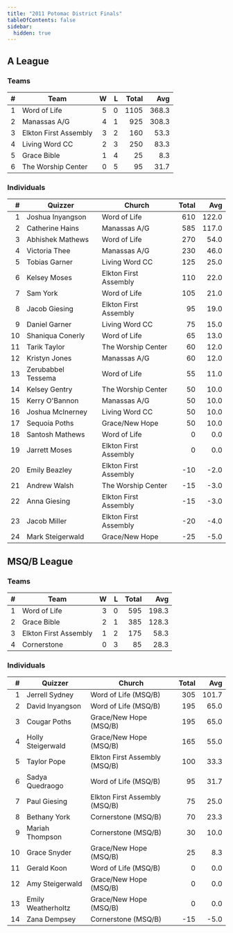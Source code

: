 ```yaml
---
title: "2011 Potomac District Finals"
tableOfContents: false
sidebar:
  hidden: true
---
```


## A League

### Teams

|    # | Team                  |    W |    L | Total |   Avg |
| ---: | --------------------- | ---: | ---: | ----: | ----: |
|    1 | Word of Life          |    5 |    0 |  1105 | 368.3 |
|    2 | Manassas A/G          |    4 |    1 |   925 | 308.3 |
|    3 | Elkton First Assembly |    3 |    2 |   160 |  53.3 |
|    4 | Living Word CC        |    2 |    3 |   250 |  83.3 |
|    5 | Grace Bible           |    1 |    4 |    25 |   8.3 |
|    6 | The Worship Center    |    0 |    5 |    95 |  31.7 |

### Individuals

|    # | Quizzer            | Church                | Total |   Avg |
| ---: | ------------------ | --------------------- | ----: | ----: |
|    1 | Joshua Inyangson   | Word of Life          |   610 | 122.0 |
|    2 | Catherine Hains    | Manassas A/G          |   585 | 117.0 |
|    3 | Abhishek Mathews   | Word of Life          |   270 |  54.0 |
|    4 | Victoria Thee      | Manassas A/G          |   230 |  46.0 |
|    5 | Tobias Garner      | Living Word CC        |   125 |  25.0 |
|    6 | Kelsey Moses       | Elkton First Assembly |   110 |  22.0 |
|    7 | Sam York           | Word of Life          |   105 |  21.0 |
|    8 | Jacob Giesing      | Elkton First Assembly |    95 |  19.0 |
|    9 | Daniel Garner      | Living Word CC        |    75 |  15.0 |
|   10 | Shaniqua Conerly   | Word of Life          |    65 |  13.0 |
|   11 | Tarik Taylor       | The Worship Center    |    60 |  12.0 |
|   12 | Kristyn Jones      | Manassas A/G          |    60 |  12.0 |
|   13 | Zerubabbel Tessema | Word of Life          |    55 |  11.0 |
|   14 | Kelsey Gentry      | The Worship Center    |    50 |  10.0 |
|   15 | Kerry O'Bannon     | Manassas A/G          |    50 |  10.0 |
|   16 | Joshua McInerney   | Living Word CC        |    50 |  10.0 |
|   17 | Sequoia Poths      | Grace/New Hope        |    50 |  10.0 |
|   18 | Santosh Mathews    | Word of Life          |     0 |   0.0 |
|   19 | Jarrett Moses      | Elkton First Assembly |     0 |   0.0 |
|   20 | Emily Beazley      | Elkton First Assembly |   -10 |  -2.0 |
|   21 | Andrew Walsh       | The Worship Center    |   -15 |  -3.0 |
|   22 | Anna Giesing       | Elkton First Assembly |   -15 |  -3.0 |
|   23 | Jacob Miller       | Elkton First Assembly |   -20 |  -4.0 |
|   24 | Mark Steigerwald   | Grace/New Hope        |   -25 |  -5.0 |

## MSQ/B League

### Teams

|    # | Team                  |    W |    L | Total |   Avg |
| ---: | --------------------- | ---: | ---: | ----: | ----: |
|    1 | Word of Life          |    3 |    0 |   595 | 198.3 |
|    2 | Grace Bible           |    2 |    1 |   385 | 128.3 |
|    3 | Elkton First Assembly |    1 |    2 |   175 |  58.3 |
|    4 | Cornerstone           |    0 |    3 |    85 |  28.3 |

### Individuals

|    # | Quizzer            | Church                        | Total |   Avg |
| ---: | ------------------ | ----------------------------- | ----: | ----: |
|    1 | Jerrell Sydney     | Word of Life (MSQ/B)          |   305 | 101.7 |
|    2 | David Inyangson    | Word of Life (MSQ/B)          |   195 |  65.0 |
|    3 | Cougar Poths       | Grace/New Hope (MSQ/B)        |   195 |  65.0 |
|    4 | Holly Steigerwald  | Grace/New Hope (MSQ/B)        |   165 |  55.0 |
|    5 | Taylor Pope        | Elkton First Assembly (MSQ/B) |   100 |  33.3 |
|    6 | Sadya Quedraogo    | Word of Life (MSQ/B)          |    95 |  31.7 |
|    7 | Paul Giesing       | Elkton First Assembly (MSQ/B) |    75 |  25.0 |
|    8 | Bethany York       | Cornerstone (MSQ/B)           |    70 |  23.3 |
|    9 | Mariah Thompson    | Cornerstone (MSQ/B)           |    30 |  10.0 |
|   10 | Grace Snyder       | Grace/New Hope (MSQ/B)        |    25 |   8.3 |
|   11 | Gerald Koon        | Word of Life (MSQ/B)          |     0 |   0.0 |
|   12 | Amy Steigerwald    | Grace/New Hope (MSQ/B)        |     0 |   0.0 |
|   13 | Emily Weatherholtz | Grace/New Hope (MSQ/B)        |     0 |   0.0 |
|   14 | Zana Dempsey       | Cornerstone (MSQ/B)           |   -15 |  -5.0 |
